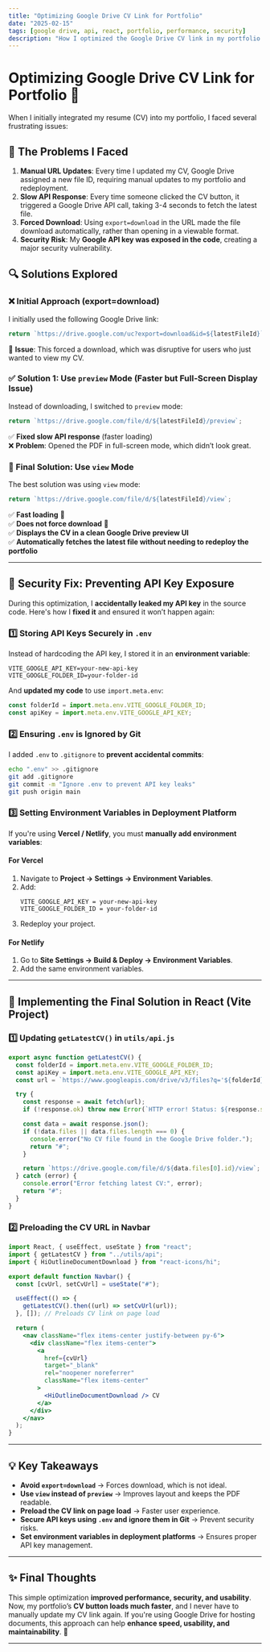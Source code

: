 ```yaml
---
title: "Optimizing Google Drive CV Link for Portfolio"
date: "2025-02-15"
tags: [google drive, api, react, portfolio, performance, security]
description: "How I optimized the Google Drive CV link in my portfolio to improve loading speed, security, and user experience."
---
```


# Optimizing Google Drive CV Link for Portfolio 🚀

When I initially integrated my resume (CV) into my portfolio, I faced several frustrating issues:

## **🛑 The Problems I Faced**

1. **Manual URL Updates**: Every time I updated my CV, Google Drive assigned a new file ID, requiring manual updates to my portfolio and redeployment.
2. **Slow API Response**: Every time someone clicked the CV button, it triggered a Google Drive API call, taking 3-4 seconds to fetch the latest file.
3. **Forced Download**: Using `export=download` in the URL made the file download automatically, rather than opening in a viewable format.
4. **Security Risk**: My **Google API key was exposed in the code**, creating a major security vulnerability.

## **🔍 Solutions Explored**

### **❌ Initial Approach (export=download)**

I initially used the following Google Drive link:

```js
return `https://drive.google.com/uc?export=download&id=${latestFileId}`;
```

🔴 **Issue**: This forced a download, which was disruptive for users who just wanted to view my CV.

### **✅ Solution 1: Use `preview` Mode (Faster but Full-Screen Display Issue)**

Instead of downloading, I switched to `preview` mode:

```js
return `https://drive.google.com/file/d/${latestFileId}/preview`;
```

✅ **Fixed slow API response** (faster loading)  
❌ **Problem**: Opened the PDF in full-screen mode, which didn’t look great.

### **🎯 Final Solution: Use `view` Mode**

The best solution was using `view` mode:

```js
return `https://drive.google.com/file/d/${latestFileId}/view`;
```

✅ **Fast loading** 🚀  
✅ **Does not force download** 📄  
✅ **Displays the CV in a clean Google Drive preview UI**  
✅ **Automatically fetches the latest file without needing to redeploy the portfolio**

---

## **🔐 Security Fix: Preventing API Key Exposure**

During this optimization, I **accidentally leaked my API key** in the source code. Here's how I **fixed it** and ensured it won’t happen again:

### **1️⃣ Storing API Keys Securely in `.env`**

Instead of hardcoding the API key, I stored it in an **environment variable**:

```env
VITE_GOOGLE_API_KEY=your-new-api-key
VITE_GOOGLE_FOLDER_ID=your-folder-id
```

And **updated my code** to use `import.meta.env`:

```javascript
const folderId = import.meta.env.VITE_GOOGLE_FOLDER_ID;
const apiKey = import.meta.env.VITE_GOOGLE_API_KEY;
```

### **2️⃣ Ensuring `.env` is Ignored by Git**

I added `.env` to `.gitignore` to **prevent accidental commits**:

```bash
echo ".env" >> .gitignore
git add .gitignore
git commit -m "Ignore .env to prevent API key leaks"
git push origin main
```

### **3️⃣ Setting Environment Variables in Deployment Platform**

If you're using **Vercel / Netlify**, you must **manually add environment variables**:

#### **For Vercel**

1. Navigate to **Project → Settings → Environment Variables**.
2. Add:
   ```
   VITE_GOOGLE_API_KEY = your-new-api-key
   VITE_GOOGLE_FOLDER_ID = your-folder-id
   ```
3. Redeploy your project.

#### **For Netlify**

1. Go to **Site Settings → Build & Deploy → Environment Variables**.
2. Add the same environment variables.

---

## **🚀 Implementing the Final Solution in React (Vite Project)**

### **1️⃣ Updating `getLatestCV()` in `utils/api.js`**

```javascript
export async function getLatestCV() {
  const folderId = import.meta.env.VITE_GOOGLE_FOLDER_ID;
  const apiKey = import.meta.env.VITE_GOOGLE_API_KEY;
  const url = `https://www.googleapis.com/drive/v3/files?q='${folderId}'+in+parents&orderBy=modifiedTime+desc&key=${apiKey}`;

  try {
    const response = await fetch(url);
    if (!response.ok) throw new Error(`HTTP error! Status: ${response.status}`);

    const data = await response.json();
    if (!data.files || data.files.length === 0) {
      console.error("No CV file found in the Google Drive folder.");
      return "#";
    }

    return `https://drive.google.com/file/d/${data.files[0].id}/view`;
  } catch (error) {
    console.error("Error fetching latest CV:", error);
    return "#";
  }
}
```

### **2️⃣ Preloading the CV URL in Navbar**

```jsx
import React, { useEffect, useState } from "react";
import { getLatestCV } from "../utils/api";
import { HiOutlineDocumentDownload } from "react-icons/hi";

export default function Navbar() {
  const [cvUrl, setCvUrl] = useState("#");

  useEffect(() => {
    getLatestCV().then((url) => setCvUrl(url));
  }, []); // Preloads CV link on page load

  return (
    <nav className="flex items-center justify-between py-6">
      <div className="flex items-center">
        <a
          href={cvUrl}
          target="_blank"
          rel="noopener noreferrer"
          className="flex items-center"
        >
          <HiOutlineDocumentDownload /> CV
        </a>
      </div>
    </nav>
  );
}
```

---

## **💡 Key Takeaways**

- **Avoid `export=download`** → Forces download, which is not ideal.
- **Use `view` instead of `preview`** → Improves layout and keeps the PDF readable.
- **Preload the CV link on page load** → Faster user experience.
- **Secure API keys using `.env` and ignore them in Git** → Prevent security risks.
- **Set environment variables in deployment platforms** → Ensures proper API key management.

---

## **✨ Final Thoughts**

This simple optimization **improved performance, security, and usability**. Now, my portfolio’s **CV button loads much faster**, and I never have to manually update my CV link again. If you're using Google Drive for hosting documents, this approach can help **enhance speed, usability, and maintainability**. 🚀

---
